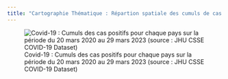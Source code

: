 ```yaml
---
title: "Cartographie Thématique : Répartion spatiale des cumuls de cas Covid-19 positifs dans le monde"
---
```


![Covid-19 : Cumuls des cas positifs pour chaque pays sur la période du 20 mars 2020 au 29 mars 2023 (source : JHU CSSE COVID-19 Dataset)](img/Carte_Thematique.jpg){.lightbox}